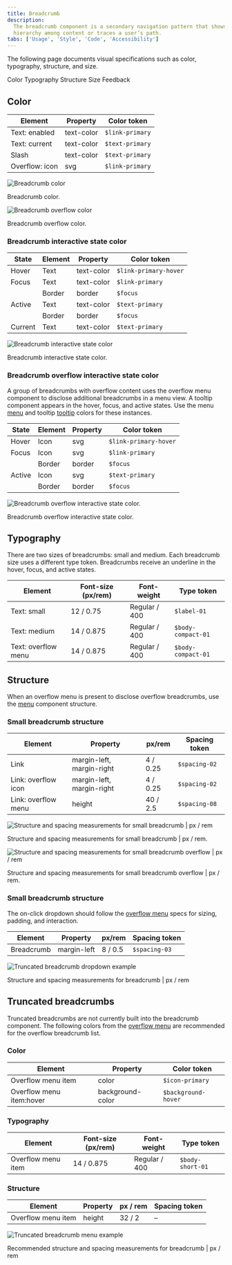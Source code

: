 ```yaml
---
title: Breadcrumb
description:
  The breadcrumb component is a secondary navigation pattern that shows
  hierarchy among content or traces a user’s path.
tabs: ['Usage', 'Style', 'Code', 'Accessibility']
---
```


<PageDescription>

The following page documents visual specifications such as color, typography,
structure, and size.

</PageDescription>

<AnchorLinks>

<AnchorLink>Color</AnchorLink>
<AnchorLink>Typography</AnchorLink>
<AnchorLink>Structure</AnchorLink>
<AnchorLink>Size</AnchorLink>
<AnchorLink>Feedback</AnchorLink>

</AnchorLinks>

## Color

| Element        | Property   | Color token           |
| ------------   | --------   | --------------------- |
| Text: enabled  | text-color | `$link-primary`       |
| Text: current  | text-color | `$text-primary`       |
| Slash          | text-color | `$text-primary`       |
| Overflow: icon | svg        | `$link-primary`       |

<Row>
<Column colLg={8}>

![Breadcrumb color](images/breadcrumb-style-color-1.png)

<Caption>Breadcrumb color.</Caption>

</Column>
</Row>

<Row>
<Column colLg={8}>

![Breadcrumb overflow color](images/breadcrumb-style-color-overflow-2.png)

<Caption>Breadcrumb overflow color.</Caption>

</Column>
</Row>

### Breadcrumb interactive state color

| State      | Element            | Property      | Color token          |
| -------    | ------------------ | ------------- | ------------------   |
| Hover      | Text               | text-color    | `$link-primary-hover`|
| Focus      | Text               | text-color    | `$link-primary`      |
|            | Border             | border        | `$focus`             |
| Active     | Text               | text-color    | `$text-primary`      |
|            | Border             | border        | `$focus`             |
| Current    | Text               | text-color    | `$text-primary`      |

<Row>
<Column colLg={8}>

![Breadcrumb interactive state color](images/breadcrumb-style-interactive-state-color-1.png)

<Caption>Breadcrumb interactive state color.</Caption>

</Column>
</Row>

### Breadcrumb overflow interactive state color

A group of breadcrumbs with overflow content uses the overflow menu component to disclose additional breadcrumbs in a menu view. A tooltip component appears in the hover, focus, and active states. Use the menu [menu](/components/menu/style) and tooltip [tooltip](/components/tooltip/style) colors for these instances.

| State      | Element            | Property      | Color token          |
| -------    | ------------------ | ------------- | ------------------   |
| Hover      | Icon               | svg           | `$link-primary-hover`|
| Focus      | Icon               | svg           | `$link-primary`      |
|            | Border             | border        | `$focus`             |
| Active     | Icon               | svg           | `$text-primary`      |
|            | Border             | border        | `$focus`             |

<Row>
<Column colLg={8}>

![Breadcrumb overflow interactive state color.](images/breadcrumb-style-interactive-state-color-overflow-1.png)

<Caption>Breadcrumb overflow interactive state color.</Caption>

</Column>
</Row>

## Typography

There are two sizes of breadcrumbs: small and medium.  Each breadcrumb size uses a different type token. Breadcrumbs receive an underline in the hover, focus, and active states.

| Element                | Font-size (px/rem) | Font-weight   | Type token         |
| -------                | ------------------ | ------------- | ------------------ |
| Text: small            | 12 / 0.75          | Regular / 400 | `$label-01` |
| Text: medium           | 14 / 0.875         | Regular / 400 | `$body-compact-01` |
| Text: overflow menu    | 14 / 0.875         | Regular / 400 | `$body-compact-01` |


## Structure

When an overflow menu is present to disclose overflow breadcrumbs, use the [menu](/components/menu/style/#structure) component structure.

### Small breadcrumb structure

| Element                | Property                   | px/rem        | Spacing token         |
| -------                | ------------------         | ------------- | ------------------    |
| Link                   | margin-left, margin-right  | 4 / 0.25      | `$spacing-02`         |
| Link: overflow icon    | margin-left, margin-right  | 4 / 0.25      | `$spacing-02`         |
| Link: overflow menu    | height                     | 40 / 2.5      | `$spacing-08`         |

<Row>
<Column colLg={8}>

![Structure and spacing measurements for small breadcrumb | px / rem](images/breadcrumb-style-structure-small-1.png)

<Caption>Structure and spacing measurements for small breadcrumb | px / rem.</Caption>

</Column>
</Row>

<Row>
<Column colLg={8}>

![Structure and spacing measurements for small breadcrumb overflow | px / rem](images/breadcrumb-style-structure-small-overflow-2.png)

<Caption>Structure and spacing measurements for small breadcrumb overflow | px / rem.</Caption>

</Column>
</Row>


### Small breadcrumb structure

The on-click dropdown should follow the
[overflow menu](/components/overflow-menu/usage) specs for sizing, padding, and
interaction.

| Element    | Property    | px/rem  | Spacing token |
| ---------- | ----------- | ------- | ------------- |
| Breadcrumb | margin-left | 8 / 0.5 | `$spacing-03` |

<div className="image--fixed">

![Truncated breadcrumb dropdown example](images/breadcrumb-style-2.png)

</div>

<Caption>Structure and spacing measurements for breadcrumb | px / rem</Caption>

## Truncated breadcrumbs

Truncated breadcrumbs are not currently built into the breadcrumb component. The
following colors from the [overflow menu](/components/overflow-menu/style) are
recommended for the overflow breadcrumb list.

### Color

| Element                  | Property         | Color token         |
| ------------------------ | ---------------- | ------------------- |
| Overflow menu item       | color            | `$icon-primary`     |
| Overflow menu item:hover | background-color | `$background-hover` |

### Typography

| Element            | Font-size (px/rem) | Font-weight   | Type token       |
| ------------------ | ------------------ | ------------- | ---------------- |
| Overflow menu item | 14 / 0.875         | Regular / 400 | `$body-short-01` |

### Structure

| Element            | Property | px / rem | Spacing token |
| ------------------ | -------- | -------- | ------------- |
| Overflow menu item | height   | 32 / 2   | –             |

<div className="image--fixed">

![Truncated breadcrumb menu example](images/breadcrumb-style-3.png)

</div>

<Caption>
  Recommended structure and spacing measurements for breadcrumb | px / rem
</Caption>

